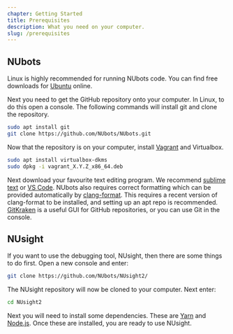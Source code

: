 ```yaml
---
chapter: Getting Started
title: Prerequisites
description: What you need on your computer. 
slug: /prerequisites
---
```


## NUbots

Linux is highly recommended for running NUbots code. You can find free downloads for [Ubuntu](https://ubuntu.com/) online.

Next you need to get the GitHub repository onto your computer. In Linux, to do this open a console. The following commands will install git and clone the repository.

```bash
sudo apt install git
git clone https://github.com/NUbots/NUbots.git
```

Now that the repository is on your computer, install [Vagrant](https://www.vagrantup.com/downloads.html) and Virtualbox.

```bash
sudo apt install virtualbox-dkms
sudo dpkg -i vagrant_X.Y.Z_x86_64.deb
```

Next download your favourite text editing program. We recommend [sublime text](https://www.sublimetext.com/docs/3/linux_repositories.html#apt) or [VS Code](https://code.visualstudio.com/Download). NUbots also requires correct formatting which can be provided automatically by [clang-format](https://packagecontrol.io/packages/Clang%20Format). This requires a recent version of clang-format to be installed, and setting up an apt repo is recommended.  [GitKraken](https://www.gitkraken.com/) is a useful GUI for GitHub repositories, or you can use Git in the console.

## NUsight

If you want to use the debugging tool, NUsight, then there are some things to do first. Open a new console and enter:

```bash
git clone https://github.com/NUbots/NUsight2/
```

The NUsight repository will now be cloned to your computer. Next enter:

```bash
cd NUsight2
```

Next you will need to install some dependencies. These are [Yarn](https://yarnpkg.com/en/docs/install#debian-stable) and [Node.js](https://linuxize.com/post/how-to-install-node-js-on-ubuntu-18.04/). Once these are installed, you are ready to use NUsight.
